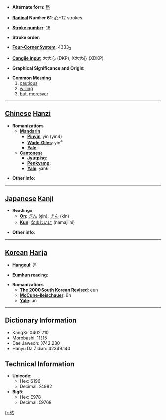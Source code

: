 * '''Alternate form''': [[慭]]

* '''[[Wiktionary:Chinese radical index| Radical]] Number 61''': [[Wiktionary:Chinese radical index 心|心]]+12 strokes

* '''[[Wiktionary:Chinese total strokes index|Stroke number]]''': [[Wiktionary:Chinese total strokes index 16|16]]

* '''Stroke order''': 

* '''[[Wiktionary:Chinese four corner index|Four-Corner System]]''': 4333<sub>3</sub>

* '''[[Wiktionary:Chinese Cangjie index|Cangjie input]]''': 木大心 (DKP), X木大心 (XDKP)

* '''Graphical Significance and Origin''': 

* '''Common Meaning'''
*# [[cautious]]
*# [[willing]]
*# [[but]], [[moreover]]


----

== [[Chinese]] [[Hanzi]] ==

* '''Romanizations'''
** '''[[Mandarin]]'''
*** '''[[Pinyin]]''': yìn (yin4)
*** '''[[Wade-Giles]]''': yin<sup>4</sup>
*** '''[[Yale]]''': 
** '''[[Cantonese]]'''
*** '''[[Jyutping]]''':
*** '''[[Penkyamp]]''': 
*** '''[[Yale]]''': yan6

* '''Other info''': 

----

== [[Japanese]] [[Kanji]] ==

* '''Readings'''
** '''[[On]]''': [[ぎん]] (gin), [[きん]] (kin)
** '''[[Kun]]''': [[なまじいに]] (namajiini)

* '''Other info''':  

----

== [[Korean]] [[Hanja]] ==

* '''[[Hangeul]]''': 은

* '''[[Eumhun]] reading''': 

* '''Romanizations'''
** '''[[The 2000 South Korean Revised Romanization|The 2000 South Korean Revised]]''': eun
** '''[[McCune-Reischauer]]''': ŭn
** '''[[Yale]]''': un

----

== Dictionary Information ==

* KangXi: 0402.210
* Morobashi: 11215
* Dae Jaweon: 0742.230
* Hanyu Da Zidian: 42349.140

== Technical Information ==

* '''Unicode''':
** Hex: 6196
** Decimal: 24982
* '''Big5''':
** Hex: E978
** Decimal: 59768

[[fr:憖]]